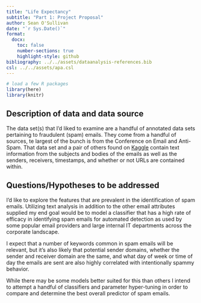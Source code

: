 ```yaml
---
title: "Life Expectancy"
subtitle: "Part 1: Project Proposal"
author: Sean O'Sullivan
date: "`r Sys.Date()`"
format:
  docx:
    toc: false
    number-sections: true
    highlight-style: github
bibliography: ../../assets/dataanalysis-references.bib
csl: ../../assets/apa.csl
---
```


```r
# load a few R packages
library(here)
library(knitr)
```


## Description of data and data source
The data set(s) that I'd liked to examine are a handful of annotated data sets pertaining to fraudulent (spam) emails. They come from a handful of sources, te largest of the bunch is from the Conference on Email and Anti-Spam. That data set and a pair of others found on [Kaggle](https://www.kaggle.com/datasets/naserabdullahalam/phishing-email-dataset/data?select=CEAS_08.csv) contain text information from the subjects and bodies of the emails as well as the senders, receivers, timestamps, and whether or not URLs are contained within.

## Questions/Hypotheses to be addressed
I'd like to explore the features that are prevalent in the identification of spam emails. Utilizing text analysis in addition to the other email attributes supplied my end goal would be to model a classifier that has a high rate of efficacy in identifying spam emails for automated detection as used by some popular email providers and large internal IT departments across the corporate landscape. 

I expect that a number of keywords common in spam emails will be relevant, but it's also likely that potential sender domains, whether the sender and receiver domain are the same, and what day of week or time of day the emails are sent are also highly correlated with intentionally spammy behavior.

While there may be some models better suited for this than others I intend to attempt a handful of classifiers and parameter hyper-tuning in order to compare and determine the best overall predictor of spam emails.